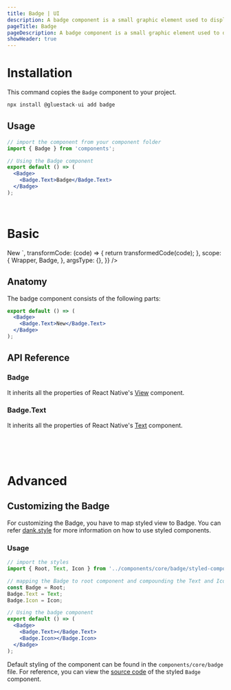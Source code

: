 ```yaml
---
title: Badge | UI
description: A badge component is a small graphic element used to display information such as status, count, or achievement in software/web development.
pageTitle: Badge
pageDescription: A badge component is a small graphic element used to display information such as status, count, or achievement in software/web development.
showHeader: true
---
```



<Meta title="components/Data Display/Badge" />




# Installation

This command copies the `Badge` component to your project.

```jsx
npx install @gluestack-ui add badge
```

## Usage

```jsx
// import the component from your component folder
import { Badge } from 'components';

// Using the Badge component
export default () => (
  <Badge>
    <Badge.Text>Badge</Badge.Text>
  </Badge>
);
```

<br />

# Basic

<AppProvider>
  <CodePreview
    showComponentRenderer={true}
    showArgsController={false}
    metaData={{
      code: `
<Badge>
  <Badge.Text>New</Badge.Text>
</Badge>
`,
      transformCode: (code) => {
        return transformedCode(code);
      },
      scope: {
        Wrapper,
        Badge,
      },
      argsType: {},
    }}
  />
</AppProvider>
<br />

## Anatomy

The badge component consists of the following parts:

```jsx
export default () => (
  <Badge>
    <Badge.Text>New</Badge.Text>
  </Badge>
);
```

## API Reference

### Badge

It inherits all the properties of React Native's [View](https://reactnative.dev/docs/view#props) component.

### Badge.Text

It inherits all the properties of React Native's [Text](https://reactnative.dev/docs/text#props) component.

<br />
<br />

<br />

# Advanced

## Customizing the Badge

For customizing the Badge, you have to map styled view to Badge. You can refer [dank.style](https://dank.style/) for more information on how to use styled components.

### Usage

```jsx
// import the styles
import { Root, Text, Icon } from '../components/core/badge/styled-components';

// mapping the Badge to root component and compounding the Text and Icon components
const Badge = Root;
Badge.Text = Text;
Badge.Icon = Icon;

// Using the badge component
export default () => (
  <Badge>
    <Badge.Text></Badge.Text>
    <Badge.Icon></Badge.Icon>
  </Badge>
);
```

Default styling of the component can be found in the `components/core/badge` file. For reference, you can view the [source code](https://github.com/gluestack/gluestack-ui/blob/development/example/storybook/src/components/Badge/index.tsx) of the styled `Badge` component.
